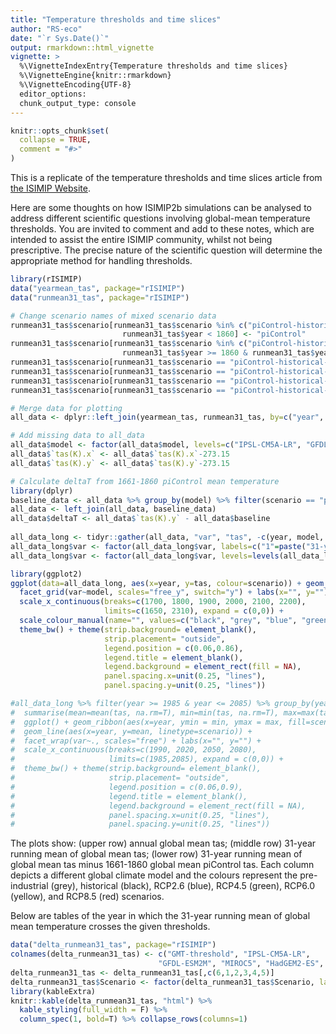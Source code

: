 ```yaml
---
title: "Temperature thresholds and time slices"
author: "RS-eco"
date: "`r Sys.Date()`"
output: rmarkdown::html_vignette
vignette: >
  %\VignetteIndexEntry{Temperature thresholds and time slices}
  %\VignetteEngine{knitr::rmarkdown}
  %\VignetteEncoding{UTF-8}
  editor_options: 
  chunk_output_type: console
---
```


```r
knitr::opts_chunk$set(
  collapse = TRUE,
  comment = "#>"
)
```

This is a replicate of the temperature thresholds and time slices article from [the ISIMIP Website](https://www.isimip.org/protocol/temperature-thresholds-and-time-slices/).

Here are some thoughts on how ISIMIP2b simulations can be analysed to address different scientific questions involving global-mean temperature thresholds. You are invited to comment and add to these notes, which are intended to assist the entire ISIMIP community, whilst not being prescriptive. The precise nature of the scientific question will determine the appropriate method for handling thresholds.

```r
library(rISIMIP)
data("yearmean_tas", package="rISIMIP")
data("runmean31_tas", package="rISIMIP")

# Change scenario names of mixed scenario data
runmean31_tas$scenario[runmean31_tas$scenario %in% c("piControl-historical-rcp26", "piControl-historical-rcp45","piControl-historical-rcp60","piControl-historical-rcp85") & 
                         runmean31_tas$year < 1860] <- "piControl"
runmean31_tas$scenario[runmean31_tas$scenario %in% c("piControl-historical-rcp26", "piControl-historical-rcp45","piControl-historical-rcp60","piControl-historical-rcp85") & 
                         runmean31_tas$year >= 1860 & runmean31_tas$year <= 2005] <- "historical"
runmean31_tas$scenario[runmean31_tas$scenario == "piControl-historical-rcp26" & runmean31_tas$year > 2005] <- "rcp26"
runmean31_tas$scenario[runmean31_tas$scenario == "piControl-historical-rcp45" & runmean31_tas$year > 2005] <- "rcp45"
runmean31_tas$scenario[runmean31_tas$scenario == "piControl-historical-rcp60" & runmean31_tas$year > 2005] <- "rcp60"
runmean31_tas$scenario[runmean31_tas$scenario == "piControl-historical-rcp85" & runmean31_tas$year > 2005] <- "rcp85"

# Merge data for plotting
all_data <- dplyr::left_join(yearmean_tas, runmean31_tas, by=c("year", "model", "scenario"))

# Add missing data to all_data
all_data$model <- factor(all_data$model, levels=c("IPSL-CM5A-LR", "GFDL-ESM2M", "MIROC5", "HadGEM2-ES"))
all_data$`tas(K).x` <- all_data$`tas(K).x`-273.15
all_data$`tas(K).y` <- all_data$`tas(K).y`-273.15

# Calculate deltaT from 1661-1860 piControl mean temperature
library(dplyr)
baseline_data <- all_data %>% group_by(model) %>% filter(scenario == "piControl", year >= 1661, year <= 1860) %>% summarise(baseline = mean(`tas(K).x`))
all_data <- left_join(all_data, baseline_data)
all_data$deltaT <- all_data$`tas(K).y` - all_data$baseline
  
all_data_long <- tidyr::gather(all_data, "var", "tas", -c(year, model, scenario, baseline))
all_data_long$var <- factor(all_data_long$var, labels=c("1"=paste("31-yr running mean ", '\U0394', "T (°C)"), "2"="annual T (°C)", "3"="31-yr running mean T (°C)"))
all_data_long$var <- factor(all_data_long$var, levels=levels(all_data_long$var)[c(2,3,1)])

library(ggplot2)
ggplot(data=all_data_long, aes(x=year, y=tas, colour=scenario)) + geom_line() + 
  facet_grid(var~model, scales="free_y", switch="y") + labs(x="", y="") + 
  scale_x_continuous(breaks=c(1700, 1800, 1900, 2000, 2100, 2200), 
                     limits=c(1650, 2310), expand = c(0,0)) + 
  scale_colour_manual(name="", values=c("black", "grey", "blue", "green", "yellow", "red")) + 
  theme_bw() + theme(strip.background= element_blank(),
                     strip.placement= "outside",
                     legend.position = c(0.06,0.86),
                     legend.title = element_blank(),
                     legend.background = element_rect(fill = NA),
                     panel.spacing.x=unit(0.25, "lines"),
                     panel.spacing.y=unit(0.25, "lines"))

#all_data_long %>% filter(year >= 1985 & year <= 2085) %>% group_by(year, scenario, var) %>% 
#  summarise(mean=mean(tas, na.rm=T), min=min(tas, na.rm=T), max=max(tas, na.rm=T)) %>% 
#  ggplot() + geom_ribbon(aes(x=year, ymin = min, ymax = max, fill=scenario), alpha=0.3) + 
#  geom_line(aes(x=year, y=mean, linetype=scenario)) + 
#  facet_wrap(var~., scales="free") + labs(x="", y="") + 
#  scale_x_continuous(breaks=c(1990, 2020, 2050, 2080), 
#                     limits=c(1985,2085), expand = c(0,0)) + 
#  theme_bw() + theme(strip.background= element_blank(),
#                     strip.placement= "outside",
#                     legend.position = c(0.06,0.9),
#                     legend.title = element_blank(),
#                     legend.background = element_rect(fill = NA),
#                     panel.spacing.x=unit(0.25, "lines"),
#                     panel.spacing.y=unit(0.25, "lines"))
```

The plots show: (upper row) annual global mean tas; (middle row) 31-year running mean of global mean tas; (lower row) 31-year running mean of global mean tas minus 1661-1860 global mean piControl tas. Each column depicts a different global climate model and the colours represent the pre-industrial (grey), historical (black), RCP2.6 (blue), RCP4.5 (green), RCP6.0 (yellow), and RCP8.5 (red) scenarios.

Below are tables of the year in which the 31-year running mean of global mean temperature crosses the given thresholds.

```r
data("delta_runmean31_tas", package="rISIMIP")
colnames(delta_runmean31_tas) <- c("GMT-threshold", "IPSL-CM5A-LR", 
                                 "GFDL-ESM2M", "MIROC5", "HadGEM2-ES", "Scenario")
delta_runmean31_tas <- delta_runmean31_tas[,c(6,1,2,3,4,5)]
delta_runmean31_tas$Scenario <- factor(delta_runmean31_tas$Scenario, labels=c("RCP2.6", "RCP4.5", "RCP6.0", "RCP8.5"))
library(kableExtra)
knitr::kable(delta_runmean31_tas, "html") %>%
  kable_styling(full_width = F) %>%
  column_spec(1, bold=T) %>% collapse_rows(columns=1)
```
